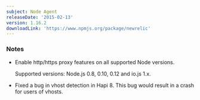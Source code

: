 ```yaml
---
subject: Node Agent
releaseDate: '2015-02-13'
version: 1.16.2
downloadLink: 'https://www.npmjs.org/package/newrelic'
---
```


### Notes

* Enable http/https proxy features on all supported Node versions.

  Supported versions: Node.js 0.8, 0.10, 0.12 and io.js 1.x.
* Fixed a bug in vhost detection in Hapi 8. This bug would result in a crash for users of vhosts.
